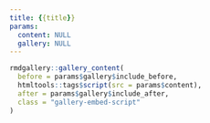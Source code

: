 ```yaml
---
title: {{title}}
params:
  content: NULL
  gallery: NULL
---
```


```r
rmdgallery::gallery_content(
  before = params$gallery$include_before,
  htmltools::tags$script(src = params$content),
  after = params$gallery$include_after,
  class = "gallery-embed-script"
)
```
